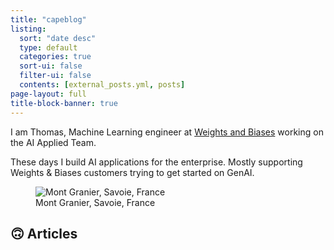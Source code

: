 ```yaml
---
title: "capeblog"
listing:
  sort: "date desc"
  type: default
  categories: true
  sort-ui: false
  filter-ui: false
  contents: [external_posts.yml, posts]
page-layout: full
title-block-banner: true
---
```



I am Thomas, Machine Learning engineer at [Weights and Biases](http://wandb.com) working on the AI Applied Team. 

These days I build AI applications for the enterprise. Mostly supporting Weights & Biases customers trying to get started on GenAI.

![Mont Granier, Savoie, France](blog_data/granier.jpg)

## 🙃 Articles